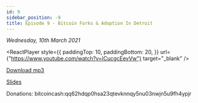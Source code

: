 ```yaml
---
id: 9
sidebar_position: -9
title: Episode 9 - Bitcoin Forks & Adoption In Detroit
---
```



_Wednesday, 10th March 2021_

<ReactPlayer
  style={{
    paddingTop: 10,
    paddingBottom: 20,
  }}
  url={"https://www.youtube.com/watch?v=lCucgcEevVw"}
  target="_blank"
/>

[Download mp3](https://drive.google.com/file/d/1jga8KYTVb0SBdVHV44dq5_uaB21q0wBh/view?usp=sharing)

[Slides](https://docs.google.com/presentation/d/1IFQB93rRJ7C7XENrTxZgpLs3yM_GCcxlwu19-cm2WCo/edit?usp=sharing)

Donations: bitcoincash:qq62hdqp0hsa23qtevknnqy5nu03nwjn5u9fh4ypjr
